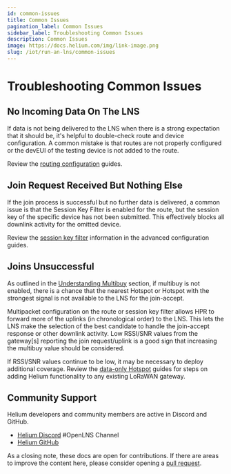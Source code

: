 ```yaml
---
id: common-issues
title: Common Issues
pagination_label: Common Issues
sidebar_label: Troubleshooting Common Issues
description: Common Issues
image: https://docs.helium.com/img/link-image.png
slug: /iot/run-an-lns/common-issues
---
```



# Troubleshooting Common Issues

## No Incoming Data On The LNS

If data is not being delivered to the LNS when there is a strong expectation that it should be, it's
helpful to double-check route and device configuration. A common mistake is that routes are not
properly configured or the devEUI of the testing device is not added to the route.

Review the [routing configuration](/configure-routing-rules) guides.

## Join Request Received But Nothing Else

If the join process is successful but no further data is delivered, a common issue is that the
Session Key Filter is enabled for the route, but the session key of the specific device has not been
submitted. This effectively blocks all downlink activity for the omitted device.

Review the [session key filter](/advanced-configuration) information in the
advanced configuration guides.

## Joins Unsuccessful

As outlined in the [Understanding Multibuy](/fund-an-oui) section,
if multibuy is not enabled, there is a chance that the nearest Hotspot or Hotspot with the strongest
signal is not available to the LNS for the join-accept.

Multipacket configuration on the route or session key filter allows HPR to forward more of the
uplinks (in chronological order) to the LNS. This lets the LNS make the selection of the best
candidate to handle the join-accept response or other downlink activity. Low RSSI/SNR values from
the gateway[s] reporting the join request/uplink is a good sign that increasing the multibuy value
should be considered.

If RSSI/SNR values continue to be low, it may be necessary to deploy additional coverage. Review the
[data-only Hotspot](/iot/data-only-hotspots) guides for steps on adding Helium functionality to any
existing LoRaWAN gateway.

## Community Support

Helium developers and community members are active in Discord and GitHub.

- [Helium Discord](https://discord.gg/helium) #OpenLNS Channel
- [Helium GitHub](https://github.com/helium)

As a closing note, these docs are open for contributions. If there are areas to improve the content
here, please consider opening a [pull request](https://github.com/helium/docs/).
